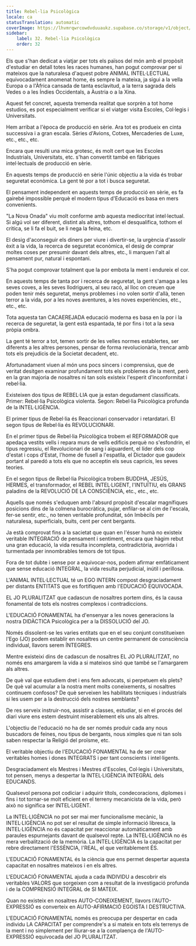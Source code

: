 ```yaml
---
title: Rebel·lia Psicològica
locale: ca
statusTranslation: automatic
coverImage: https://lhvmrqwrcowdvduuaukz.supabase.co/storage/v1/object/public/strapi-uploads/small_cover-educacion-fundamental.webp-2d51a7828a2b1309555be27f7e2a61a0.webp
sidebar:
    label: 32. Rebel·lia Psicològica
    order: 32
---
```

Els que s'han dedicat a viatjar per tots els països del món amb el propòsit d'estudiar en detall totes les races humanes, han pogut comprovar per si mateixos que la naturalesa d'aquest pobre ANIMAL INTEL·LECTUAL equivocadament anomenat home, és sempre la mateixa, ja sigui a la vella Europa o a l'Àfrica cansada de tanta esclavitud, a la terra sagrada dels Vedes o a les Índies Occidentals, a Àustria o a la Xina.

Aquest fet concret, aquesta tremenda realitat que sorprèn a tot home estudios, es pot especialment verificar si el viatger visita Escoles, Col·legis i Universitats.

Hem arribat a l'època de producció en sèrie. Ara tot es produeix en cinta successiva i a gran escala. Sèries d'Avions, Cotxes, Mercaderies de Luxe, etc., etc., etc.

Encara que resulti una mica grotesc, és molt cert que les Escoles Industrials, Universitats, etc. s'han convertit també en fàbriques intel·lectuals de producció en sèrie.

En aquests temps de producció en sèrie l'únic objectiu a la vida és trobar seguretat econòmica. La gent té por a tot i busca seguretat.

El pensament independent en aquests temps de producció en sèrie, es fa gairebé impossible perquè el modern tipus d'Educació es basa en mers convenients.

"La Nova Onada" viu molt conforme amb aquesta mediocritat intel·lectual. Si algú vol ser diferent, distint als altres, tothom el desqualifica, tothom el critica, se li fa el buit, se li nega la feina, etc.

El desig d'aconseguir els diners per viure i divertir-se, la urgència d'assolir èxit a la vida, la recerca de seguretat econòmica, el desig de comprar moltes coses per presumir davant dels altres, etc., li marquen l'alt al pensament pur, natural i espontani.

S'ha pogut comprovar totalment que la por embota la ment i endureix el cor.

En aquests temps de tanta por i recerca de seguretat, la gent s'amaga a les seves coves, a les seves llodriguers, al seu racó, al lloc on creuen que poden tenir més seguretat, menys problemes i no volen sortir d'allà, tenen terror a la vida, por a les noves aventures, a les noves experiències, etc., etc., etc.

Tota aquesta tan CACAEREJADA educació moderna es basa en la por i la recerca de seguretat, la gent està espantada, té por fins i tot a la seva pròpia ombra.

La gent té terror a tot, temen sortir de les velles normes establertes, ser diferents a les altres persones, pensar de forma revolucionària, trencar amb tots els prejudicis de la Societat decadent, etc.

Afortunadament viuen al món uns pocs sincers i comprensius, que de veritat desitgen examinar profundament tots els problemes de la ment, però en la gran majoria de nosaltres ni tan sols existeix l'esperit d'inconformitat i rebel·lia.

Existeixen dos tipus de REBEL·LIA que ja estan degudament classificats. Primer: Rebel·lia Psicològica violenta. Segon: Rebel·lia Psicològica profunda de la INTEL·LIGÈNCIA.

El primer tipus de Rebel·lia és Reaccionari conservador i retardatari. El segon tipus de Rebel·lia és REVOLUCIONARI.

En el primer tipus de Rebel·lia Psicològica trobem el REFORMADOR que apedaça vestits vells i repara murs de vells edificis perquè no s'esfondrin, el tipus regressiu, el Revolucionari de sang i aiguardent, el líder dels cop d'estat i cops d'Estat, l'home de fusell a l'espatlla, el Dictador que gaudeix portant al paredó a tots els que no acceptin els seus capricis, les seves teories.

En el segon tipus de Rebel·lia Psicològica trobem BUDDHA, JESÚS, HERMES, el transformador, el REBEL INTEL·LIGENT, l'INTUÏTIU, els GRANS paladins de la REVOLUCIÓ DE LA CONSCIÈNCIA, etc., etc., etc.

Aquells que només s'eduquen amb l'absurd propòsit d'escalar magnífiques posicions dins de la colmena burocràtica, pujar, enfilar-se al cim de l'escala, fer-se sentir, etc., no tenen veritable profunditat, són Imbècils per naturalesa, superficials, buits, cent per cent bergants.

Ja està comprovat fins a la sacietat que quan en l'ésser humà no existeix veritable INTEGRACIÓ de pensament i sentiment, encara que hàgim rebut una gran educació, la vida resulta incompleta, contradictòria, avorrida i turmentada per innombrables temors de tot tipus.

Fora de tot dubte i sense por a equivocar-nos, podem afirmar emfàticament que sense educació INTEGRAL, la vida resulta perjudicial, inútil i perillosa.

L'ANIMAL INTEL·LECTUAL té un EGO INTERN compost desgraciadament per distants ENTITATS que es fortifiquen amb l'EDUCACIÓ EQUIVOCADA.

EL JO PLURALITZAT que cadascun de nosaltres portem dins, és la causa fonamental de tots els nostres complexos i contradiccions.

L'EDUCACIÓ FONAMENTAL ha d'ensenyar a les noves generacions la nostra DIDÀCTICA Psicològica per a la DISSOLUCIÓ del JO.

Només dissolent-se les varies entitats que en el seu conjunt constitueixen l'Ego (JO) podem establir en nosaltres un centre permanent de consciència individual, llavors serem ÍNTEGRES.

Mentre existeixi dins de cadascun de nosaltres EL JO PLURALITZAT, no només ens amargarem la vida a si mateixos sinó que també se l'amargarem als altres.

De què val que estudiem dret i ens fem advocats, si perpetuem els plets? De què val acumular a la nostra ment molts coneixements, si nosaltres continuem confosos? De què serveixen les habilitats tècniques i industrials si les usem per a la destrucció dels nostres semblants?

De res serveix instruir-nos, assistir a classes, estudiar, si en el procés del diari viure ens estem destruint miserablement els uns als altres.

L'objectiu de l'educació no ha de ser només produir cada any nous buscadors de feines, nou tipus de bergants, nous ximples que ni tan sols saben respectar la Religió del proïsme, etc.

El veritable objectiu de l'EDUCACIÓ FONAMENTAL ha de ser crear veritables homes i dones INTEGRATS i per tant conscients i intel·ligents.

Desgraciadament els Mestres i Mestres d'Escoles, Col·legis i Universitats, tot pensen, menys a despertar la INTEL·LIGÈNCIA INTEGRAL dels EDUCANDS.

Qualsevol persona pot codiciar i adquirir títols, condecoracions, diplomes i fins i tot tornar-se molt eficient en el terreny mecanicista de la vida, però això no significa ser INTEL·LIGENT.

La INTEL·LIGÈNCIA no pot ser mai mer funcionalisme mecànic, la INTEL·LIGÈNCIA no pot ser el resultat de simple informació libresca, la INTEL·LIGÈNCIA no és capacitat per reaccionar automàticament amb paraules espurnejants davant de qualsevol repte. La INTEL·LIGÈNCIA no és mera verbalització de la memòria. La INTEL·LIGÈNCIA és la capacitat per rebre directament l'ESSÈNCIA, l'REAL, el que veritablement ÉS.

L'EDUCACIÓ FONAMENTAL és la ciència que ens permet despertar aquesta capacitat en nosaltres mateixos i en els altres.

L'EDUCACIÓ FONAMENTAL ajuda a cada INDIVIDU a descobrir els veritables VALORS que sorgeixen com a resultat de la investigació profunda i de la COMPRENSIÓ INTEGRAL de SI MATEIX.

Quan no existeix en nosaltres AUTO-CONEIXEMENT, llavors l'AUTO-EXPRESSIÓ es converteix en AUTO-AFIRMACIÓ EGOISTA I DESTRUCTIVA.

L'EDUCACIÓ FONAMENTAL només es preocupa per despertar en cada individu LA CAPACITAT per comprendre's a si mateix en tots els terrenys de la ment i no simplement per lliurar-se a la complaença de l'AUTO-EXPRESSIÓ equivocada del JO PLURALITZAT.


